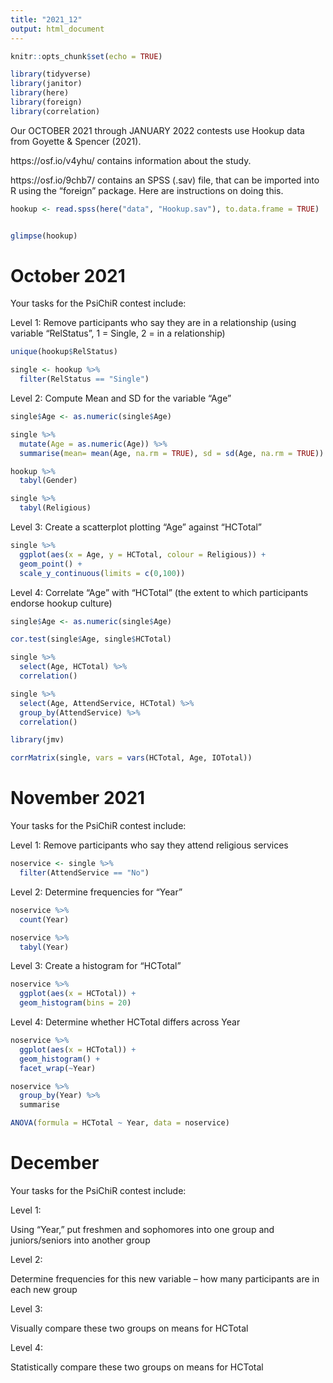 ---
title: "2021_12"
output: html_document
---

```{r setup, include=FALSE}
knitr::opts_chunk$set(echo = TRUE)
```

```{r message=FALSE, warning=FALSE}
library(tidyverse)
library(janitor)
library(here)
library(foreign)
library(correlation)

```


Our OCTOBER 2021 through JANUARY 2022 contests use Hookup data from Goyette & Spencer (2021).

https://osf.io/v4yhu/ contains information about the study.

https://osf.io/9chb7/ contains an SPSS (.sav) file, that can be imported into R using the "foreign" package. Here are instructions on doing this.

```{r}
hookup <- read.spss(here("data", "Hookup.sav"), to.data.frame = TRUE)


glimpse(hookup)
```


# October 2021

Your tasks for the PsiChiR contest include:

Level 1: Remove participants who say they are in a relationship (using variable “RelStatus”, 1 = Single, 2 = in a relationship)

```{r}
unique(hookup$RelStatus)

single <- hookup %>%
  filter(RelStatus == "Single")
```


Level 2: Compute Mean and SD for the variable “Age”

```{r}

single$Age <- as.numeric(single$Age)

single %>%
  mutate(Age = as.numeric(Age)) %>%
  summarise(mean= mean(Age, na.rm = TRUE), sd = sd(Age, na.rm = TRUE))


```
```{r}
hookup %>%
  tabyl(Gender)

single %>%
  tabyl(Religious)
```


Level 3: Create a scatterplot plotting “Age” against “HCTotal”

```{r}
single %>%
  ggplot(aes(x = Age, y = HCTotal, colour = Religious)) +
  geom_point() +
  scale_y_continuous(limits = c(0,100)) 
```


Level 4: Correlate “Age” with “HCTotal” (the extent to which participants endorse hookup culture)

```{r}
single$Age <- as.numeric(single$Age)

cor.test(single$Age, single$HCTotal)

single %>%
  select(Age, HCTotal) %>%
  correlation()

single %>%
  select(Age, AttendService, HCTotal) %>%
  group_by(AttendService) %>%
  correlation()
```


```{r}
library(jmv)

corrMatrix(single, vars = vars(HCTotal, Age, IOTotal))
```




# November 2021


Your tasks for the PsiChiR contest include:

Level 1: Remove participants who say they attend religious services

```{r}

noservice <- single %>%
  filter(AttendService == "No")

```


Level 2: Determine frequencies for “Year”

```{r}
noservice %>%
  count(Year)

noservice %>%
  tabyl(Year)
```


Level 3: Create a histogram for “HCTotal”

```{r}
noservice %>%
  ggplot(aes(x = HCTotal)) +
  geom_histogram(bins = 20)
```


Level 4: Determine whether HCTotal differs across Year

```{r}
noservice %>%
  ggplot(aes(x = HCTotal)) +
  geom_histogram() +
  facet_wrap(~Year)
```


```{r}
noservice %>%
  group_by(Year) %>%
  summarise

```


```{r}


ANOVA(formula = HCTotal ~ Year, data = noservice)

```



# December


Your tasks for the PsiChiR contest include:

Level 1:

Using “Year,” put freshmen and sophomores into one group and juniors/seniors into another group

Level 2:

Determine frequencies for this new variable – how many participants are in each new group

Level 3:

Visually compare these two groups on means for HCTotal

Level 4:

Statistically compare these two groups on means for HCTotal